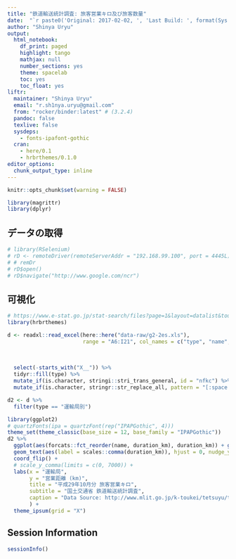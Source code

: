 ```yaml
---
title: "鉄道輸送統計調査: 旅客営業キロ及び旅客数量"
date:  "`r paste0('Original: 2017-02-02, ', 'Last Build: ', format(Sys.time(), '%Y-%m-%d'))`"
author: "Shinya Uryu"
output:
  html_notebook:
    df_print: paged
    highlight: tango
    mathjax: null
    number_sections: yes
    theme: spacelab
    toc: yes
    toc_float: yes
liftr:
  maintainer: "Shinya Uryu"
  email: "r.sh1nya.uryu@gmail.com"
  from: "rocker/binder:latest" # (3.2.4)
  pandoc: false
  texlive: false
  sysdeps:
    - fonts-ipafont-gothic
  cran:
    - here/0.1
    - hrbrthemes/0.1.0
editor_options: 
  chunk_output_type: inline
---
```


```r
knitr::opts_chunk$set(warning = FALSE)
```

```r
library(magrittr)
library(dplyr)
```


## データの取得

```r
# library(RSelenium)
# rD <- remoteDriver(remoteServerAddr = "192.168.99.100", port = 4445L)
# # remDr
# rD$open()
# rD$navigate("http://www.google.com/ncr")
```

## 可視化

```r
# https://www.e-stat.go.jp/stat-search/files?page=1&layout=datalist&toukei=00600350&tstat=000001011026&cycle=1&year=20170&month=24101210&stat_infid=000031666092&result_back=1
library(hrbrthemes)
```

```r
d <- readxl::read_excel(here::here("data-raw/g2-2es.xls"),
                        range = "A6:I21", col_names = c("type", "name", "duration_km",
                                                                              # yoy... year over year
                                                                         "commuter_pass", NA, "commuter_pass_yoy",
                                                                         "ticket", NA, "ticket_compare_yoy")) %>% 
  select(-starts_with("X__")) %>% 
  tidyr::fill(type) %>% 
  mutate_if(is.character, stringi::stri_trans_general, id = "nfkc") %>% 
  mutate_if(is.character, stringr::str_replace_all, pattern = "[:space:]", replace = "")

d2 <- d %>% 
  filter(type == "運輸局別")

library(ggplot2)
# quartzFonts(ipa = quartzFont(rep("IPAPGothic", 4)))
theme_set(theme_classic(base_size = 12, base_family = "IPAPGothic"))
d2 %>% 
  ggplot(aes(forcats::fct_reorder(name, duration_km), duration_km)) + geom_bar(stat = "identity") +
  geom_text(aes(label = scales::comma(duration_km)), hjust = 0, nudge_y = 100) +
  coord_flip() +
  # scale_y_comma(limits = c(0, 7000)) + 
  labs(x = "運輸局", 
       y = "営業距離 (km)",
       title = "平成29年10月分 旅客営業キロ",
       subtitle = "国土交通省 鉄道輸送統計調査",
       caption = "Data Source: http://www.mlit.go.jp/k-toukei/tetsuyu/tetsuyu.html"
       ) + 
  theme_ipsum(grid = "X")
```

## Session Information

```r
sessionInfo()
```

